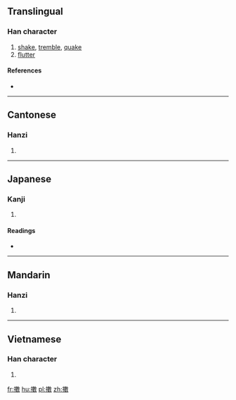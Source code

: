 {{also|擞}}
==Translingual==

===Han character===
{{Han char|rn=64|rad=手|as=15|sn=18|four=5804<sub>0</sub>|canj=手中女大 (QLVK)|ids=⿰[[扌]][[數]]}}

# [[shake]], [[tremble]], [[quake]]
# [[flutter]]

====References====
* {{Han ref|kx=0461.200|dkj=12912|dj=0810.270|hdz=31980.060|uh=64FB|ud=25851|bh=C25D|bd=49757}}

----

==Cantonese==

===Hanzi===
{{yue-hanzi|jyut=[[sau2]], [[sau3]]|y=sau2, sau3|sim=擞}}

# {{defn|lang=yue|sort=手15}}

----

==Japanese==

===Kanji===
{{ja-kanji|grade=|rs=手15}}

# {{defn|lang=ja|sort=手15}}

====Readings====
* {{ja-readings|on=[[そう]] (sō), [[す]] (su)|kun=[[あげる]] (ageru), [[すてる]] (suteru)}}

----

==Mandarin==

===Hanzi===
{{cmn-hanzi|sim=擞|pin=[[sǒu]] ([[sou3]])|wg=sou<sup>3</sup>}}

# {{defn|lang=cmn|sort=手15}}

----

==Vietnamese==
===Han character===
{{vi-readings|rs=手15| hanviet = [[sú]], [[tẩu]], [[xỏ]], [[xổ]], [[số]]}}

# {{defn|lang=vi|sort=手15}}

[[fr:擻]]
[[hu:擻]]
[[pl:擻]]
[[zh:擻]]